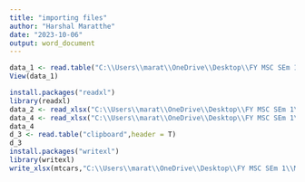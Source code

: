 ```yaml
---
title: "importing files"
author: "Harshal Maratthe"
date: "2023-10-06"
output: word_document
---
```


```r
data_1 <- read.table("C:\\Users\\marat\\OneDrive\\Desktop\\FY MSC SEm 1\\MST 506\\RDK\\dataset\\data1.txt")
View(data_1)

install.packages("readxl")
library(readxl)
data_2 <- read_xlsx("C:\\Users\\marat\\OneDrive\\Desktop\\FY MSC SEm 1\\MST 506\\RDK\\dataset\\data_health.xlsx")
data_4 <- read_xlsx("C:\\Users\\marat\\OneDrive\\Desktop\\FY MSC SEm 1\\MST 506\\RDK\\dataset\\data_health.xlsx")
data_4
d_3 <- read.table("clipboard",header = T)
d_3
install.packages("writexl")
library(writexl)
write_xlsx(mtcars,"C:\\Users\\marat\\OneDrive\\Desktop\\FY MSC SEm 1\\MST 506\\RDK.xlsx")

```
